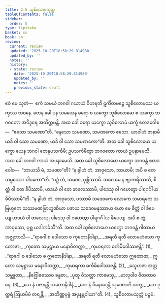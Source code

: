 ```yaml
---
title: 2.5 သူစိလောမသုတ္တ
tableOfContents: false
sidebar:
  order: 5
type: tipitaka
basket: su
book: sn
review:
  current: review
  updated: '2025-10-20T18:58:29.814980'
  updated_by: ''
  notes: ''
  history:
  - state: review
    date: '2025-10-20T18:58:29.814980'
    updated_by: ''
    notes: ''
    previous_state: draft
---
```



<DynamicBreadcrumb />


<ReviewStatus review={frontmatter.review} showDetails={true} />

<HypothesisAnnotation frontmatter={frontmatter} />

<Paragraph number="314" book="sn">
ဧဝံ မေ သုတံ—  ဧကံ သမယံ ဘဂဝါ ဂယာယံ ဝိဟရတိ ဋင်္ကိတမဉ္စေ သူစိလောမဿ ယက္ခဿ ဘဝနေ. တေန ခေါ ပန သမယေန ခရော စ ယက္ခော သူစိလောမော စ ယက္ခော ဘဂဝတော အဝိဒူရေ အတိက္ကမန္တိ. အထ ခေါ ခရော ယက္ခော သူစိလောမံ ယက္ခံ ဧတဒဝေါစ—  “ဧသော သမဏော”တိ. “နေသော သမဏော, သမဏကော ဧသော. ယာဝါဟံ ဇာနာမိ ယဒိ ဝါ သော သမဏော, ယဒိ ဝါ သော သမဏကော”တိ.
</Paragraph>

<Paragraph number="315" book="sn">
အထ ခေါ သူစိလောမော ယက္ခော ယေန ဘဂဝါ တေနုပသင်္ကမိ; ဥပသင်္ကမိတွာ ဘဂဝတော ကာယံ ဥပနာမေသိ. အထ ခေါ ဘဂဝါ ကာယံ အပနာမေသိ. အထ ခေါ သူစိလောမော ယက္ခော ဘဂဝန္တံ ဧတဒဝေါစ—  “ဘာယသိ မံ, သမဏာ”တိ? “န ခွါဟံ တံ, အာဝုသော, ဘာယာမိ; အပိ စ တေ သမ္ဖဿော ပါပကော”တိ.
</Paragraph>

<Paragraph number="316" book="sn">
“ပဉှံ တံ, သမဏ, ပုစ္ဆိဿာမိ. သစေ မေ န ဗျာကရိဿသိ, စိတ္တံ ဝါ တေ ခိပိဿာမိ, ဟဒယံ ဝါ တေ ဖာလေဿာမိ, ပါဒေသု ဝါ ဂဟေတွာ ပါရဂင်္ဂါယ ခိပိဿာမီ”တိ.
</Paragraph>

<Paragraph number="317" book="sn">
“န ခွါဟံ တံ, အာဝုသော, ပဿာမိ သဒေဝကေ လောကေ သမာရကေ သဗြဟ္မကေ သဿမဏဗြာဟ္မဏိယာ ပဇာယ သဒေဝမနုဿာယ ယော မေ စိတ္တံ ဝါ ခိပေယျ ဟဒယံ ဝါ ဖာလေယျ ပါဒေသု ဝါ ဂဟေတွာ ပါရဂင်္ဂါယ ခိပေယျ. အပိ စ တွံ, အာဝုသော, ပုစ္ဆ ယဒါကင်္ခသီ”တိ. အထ ခေါ သူစိလောမော ယက္ခော ဘဂဝန္တံ ဂါထာယ အဇ္ဈဘာသိ—
</Paragraph>

<Division number="273" book="sn" e="ch" v="18" p="320">

<Paragraph number="318" type="verses" book="sn">
_“ရာဂေါ စ ဒေါသော စ ကုတောနိဒါနာ,_  
_အရတီ ရတီ လောမဟံသော ကုတောဇာ;_  
_ကုတော သမုဋ္ဌာယ မနောဝိတက္ကာ,_  
_ကုမာရကာ ဓင်္ကမိဝေါဿဇန္တိ”. (1)_  

</Paragraph>

</Division>
<Division number="274" book="sn" e="ch" v="18" p="320">

<Paragraph number="319" type="verses" book="sn">
_“ရာဂေါ စ ဒေါသော စ ဣတောနိဒါနာ,_  
_အရတီ ရတီ လောမဟံသော ဣတောဇာ;_  
ဣတော သမုဋ္ဌာယ မနောဝိတက္ကာ,_  
_ကုမာရကာ ဓင်္ကမိဝေါဿဇန္တိ. (2)_  

</Paragraph>

</Division>
<Division number="275" book="sn" e="ch" v="18" p="321">

<Paragraph number="320" type="verses" book="sn">
_သ္နေဟဇာ အတ္တသမ္ဘူတာ,_  
_နိဂြေါဓဿေဝ ခန္ဓဇာ;_  
_ပုထူ ဝိသတ္တာ ကာမေသု,_  
_မာလုဝါဝ ဝိတတာဝနေ. (3)_  

</Paragraph>

</Division>
<Division number="276" book="sn" e="ch" v="18" p="321">

<Paragraph number="321" type="verses" book="sn">
_ယေ နံ ပဇာနန္တိ ယတောနိဒါနံ,_  
_တေ နံ ဝိနောဒေန္တိ သုဏောဟိ ယက္ခ;_  
_တေ ဒုတ္တရံ ဩဃမိမံ တရန္တိ,_  
_အတိဏ္ဏပုဗ္ဗံ အပုနဗ္ဘဝါယာ”တိ. (4)_  


</Paragraph>
</Division>

<Paragraph number="322" type="center" book="sn">
သူစိလောမသုတ္တံ ပဉ္စမံ.
</Paragraph>